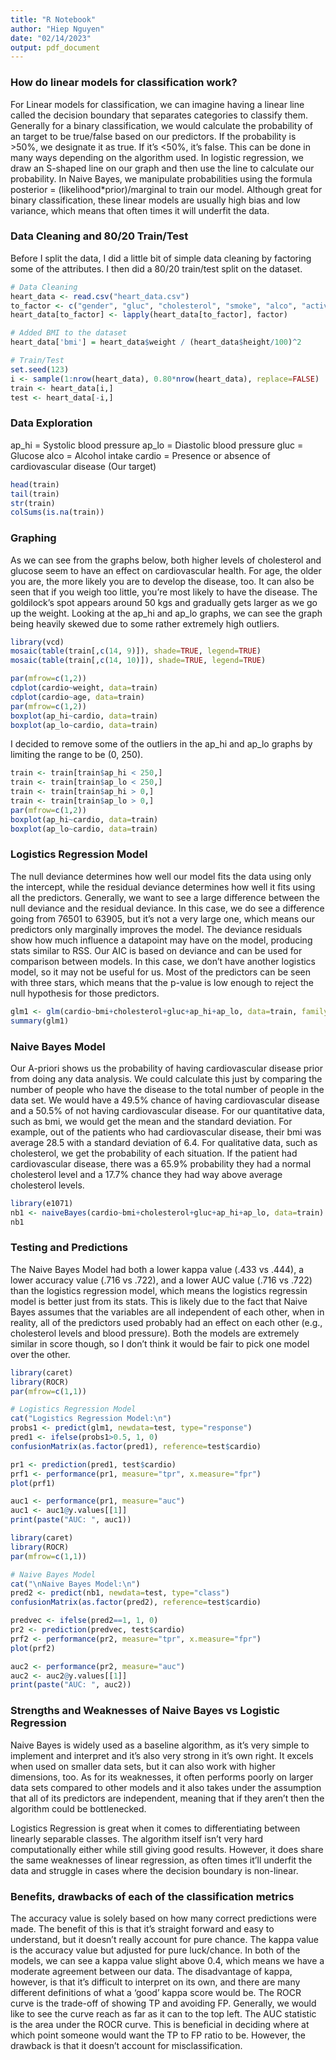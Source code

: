 ```yaml
---
title: "R Notebook"
author: "Hiep Nguyen"
date: "02/14/2023"
output: pdf_document
---
```


### How do linear models for classification work?

For Linear models for classification, we can imagine having a linear line called the decision boundary that separates categories to classify them. Generally for a binary classification, we would calculate the probability of an target to be true/false based on our predictors. If the probability is >50%, we designate it as true. If it's <50%, it's false. This can be done in many ways depending on the algorithm used. In logistic regression, we draw an S-shaped line on our graph and then use the line to calculate our probability. In Naive Bayes, we manipulate probabilities using the formula posterior = (likelihood*prior)/marginal to train our model. Although great for binary classification, these linear models are usually high bias and low variance, which means that often times it will underfit the data.

### Data Cleaning and 80/20 Train/Test

Before I split the data, I did a little bit of simple data cleaning by factoring some of the attributes. I then did a 80/20 train/test split on the dataset.

```r
# Data Cleaning
heart_data <- read.csv("heart_data.csv")
to_factor <- c("gender", "gluc", "cholesterol", "smoke", "alco", "active", "cardio")
heart_data[to_factor] <- lapply(heart_data[to_factor], factor)

# Added BMI to the dataset
heart_data['bmi'] = heart_data$weight / (heart_data$height/100)^2

# Train/Test
set.seed(123)
i <- sample(1:nrow(heart_data), 0.80*nrow(heart_data), replace=FALSE)
train <- heart_data[i,]
test <- heart_data[-i,]
```

### Data Exploration

ap_hi = Systolic blood pressure
ap_lo = Diastolic blood pressure
gluc = Glucose
alco = Alcohol intake
cardio = Presence or absence of cardiovascular disease (Our target)

```r
head(train)
tail(train)
str(train)
colSums(is.na(train))
```

### Graphing

As we can see from the graphs below, both higher levels of cholesterol and glucose seem to have an effect on cardiovascular health. For age, the older you are, the more likely you are to develop the disease, too. It can also be seen that if you weigh too little, you're most likely to have the disease. The goldilock's spot appears around 50 kgs and gradually gets larger as we go up the weight. Looking at the ap_hi and ap_lo graphs, we can see the graph being heavily skewed due to some rather extremely high outliers.

```r
library(vcd)
mosaic(table(train[,c(14, 9)]), shade=TRUE, legend=TRUE)
mosaic(table(train[,c(14, 10)]), shade=TRUE, legend=TRUE)

par(mfrow=c(1,2))
cdplot(cardio~weight, data=train)
cdplot(cardio~age, data=train)
par(mfrow=c(1,2))
boxplot(ap_hi~cardio, data=train)
boxplot(ap_lo~cardio, data=train)
```

I decided to remove some of the outliers in the ap_hi and ap_lo graphs by limiting the range to be (0, 250).

```r
train <- train[train$ap_hi < 250,]
train <- train[train$ap_lo < 250,]
train <- train[train$ap_hi > 0,]
train <- train[train$ap_lo > 0,]
par(mfrow=c(1,2))
boxplot(ap_hi~cardio, data=train)
boxplot(ap_lo~cardio, data=train)
```


### Logistics Regression Model

The null deviance determines how well our model fits the data using only the intercept, while the residual deviance determines how well it fits using all the predictors. Generally, we want to see a large difference between the null deviance and the residual deviance. In this case, we do see a difference going from 76501 to 63905, but it's not a very large one, which means our predictors only marginally improves the model. The deviance residuals show how much influence a datapoint may have on the model, producing stats similar to RSS. Our AIC is based on deviance and can be used for comparison between models. In this case, we don't have another logistics model, so it may not be useful for us. Most of the predictors can be seen with three stars, which means that the p-value is low enough to reject the null hypothesis for those predictors.

```r
glm1 <- glm(cardio~bmi+cholesterol+gluc+ap_hi+ap_lo, data=train, family=binomial)
summary(glm1) 
```

### Naive Bayes Model

Our A-priori shows us the probability of having cardiovascular disease prior from doing any data analysis. We could calculate this just by comparing the number of people who have the disease to the total number of people in the data set. We would have a 49.5% chance of having cardiovascular disease and a 50.5% of not having cardiovascular disease. For our quantitative data, such as bmi, we would get the mean and the standard deviation. For example, out of the patients who had cardiovascular disease, their bmi was average 28.5 with a standard deviation of 6.4. For qualitative data, such as cholesterol, we get the probability of each situation. If the patient had cardiovascular disease, there was a 65.9% probability they had a normal cholesterol level and a 17.7% chance they had way above average cholesterol levels.

```r
library(e1071)
nb1 <- naiveBayes(cardio~bmi+cholesterol+gluc+ap_hi+ap_lo, data=train)
nb1
```


### Testing and Predictions

The Naive Bayes Model had both a lower kappa value (.433 vs .444), a lower accuracy value (.716 vs .722), and a lower AUC value (.716 vs .722) than the logistics regression model, which means the logistics regressin model is better just from its stats. This is likely due to the fact that Naive Bayes assumes that the variables are all independent of each other, when in reality, all of the predictors used probably had an effect on each other (e.g., cholesterol levels and blood pressure). Both the models are extremely similar in score though, so I don't think it would be fair to pick one model over the other.

```r
library(caret)
library(ROCR)
par(mfrow=c(1,1))

# Logistics Regression Model
cat("Logistics Regression Model:\n")
probs1 <- predict(glm1, newdata=test, type="response")
pred1 <- ifelse(probs1>0.5, 1, 0)
confusionMatrix(as.factor(pred1), reference=test$cardio)

pr1 <- prediction(pred1, test$cardio)
prf1 <- performance(pr1, measure="tpr", x.measure="fpr")
plot(prf1)

auc1 <- performance(pr1, measure="auc")
auc1 <- auc1@y.values[[1]]
print(paste("AUC: ", auc1))
```
```r
library(caret)
library(ROCR)
par(mfrow=c(1,1))

# Naive Bayes Model
cat("\nNaive Bayes Model:\n")
pred2 <- predict(nb1, newdata=test, type="class")
confusionMatrix(as.factor(pred2), reference=test$cardio)

predvec <- ifelse(pred2==1, 1, 0)
pr2 <- prediction(predvec, test$cardio)
prf2 <- performance(pr2, measure="tpr", x.measure="fpr")
plot(prf2)

auc2 <- performance(pr2, measure="auc")
auc2 <- auc2@y.values[[1]]
print(paste("AUC: ", auc2))
```


### Strengths and Weaknesses of Naive Bayes vs Logistic Regression

Naive Bayes is widely used as a baseline algorithm, as it's very simple to implement and interpret and it's also very strong in it's own right. It excels when used on smaller data sets, but it can also work with higher dimensions, too. As for its weaknesses, it often performs poorly on larger data sets compared to other models and it also takes under the assumption that all of its predictors are independent, meaning that if they aren't then the algorithm could be bottlenecked.

Logistics Regression is great when it comes to differentiating between linearly separable classes. The algorithm itself isn't very hard computationally either while still giving good results. However, it does share the same weaknesses of linear regression, as often times it'll underfit the data and struggle in cases where the decision boundary is non-linear.

### Benefits, drawbacks of each of the classification metrics

The accuracy value is solely based on how many correct predictions were made. The benefit of this is that it's straight forward and easy to understand, but it doesn't really account for pure chance. The kappa value is the accuracy value but adjusted for pure luck/chance. In both of the models, we can see a kappa value slight above 0.4, which means we have a moderate agreement between our data. The disadvantage of kappa, however, is that it's difficult to interpret on its own, and there are many different definitions of what a 'good' kappa score would be. The ROCR curve is the trade-off of showing TP and avoiding FP. Generally, we would like to see the curve reach as far as it can to the top left. The AUC statistic is the area under the ROCR curve. This is beneficial in deciding where at which point someone would want the TP to FP ratio to be. However, the drawback is that it doesn't account for misclassification.















